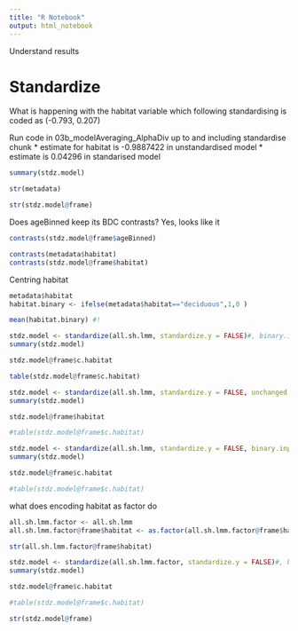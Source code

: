 ```yaml
---
title: "R Notebook"
output: html_notebook
---
```


Understand results

# Standardize

What is happening with the habitat variable which following standardising is coded as (-0.793, 0.207) 

Run code in 03b_modelAveraging_AlphaDiv up to and including standardise chunk
* estimate for habitat is -0.9887422 in unstandardised model
* estimate is 0.04296 in standarised model
```r
summary(stdz.model)
```

```r
str(metadata)
```

```r
str(stdz.model@frame)
```

Does ageBinned keep its BDC contrasts? Yes, looks like it
```r
contrasts(stdz.model@frame$ageBinned)
```

```r
contrasts(metadata$habitat)
contrasts(stdz.model@frame$habitat)
```


###################################################################
Centring habitat
```r
metadata$habitat
habitat.binary <- ifelse(metadata$habitat=="deciduous",1,0 )

mean(habitat.binary) #!
```

###################################################################

```r
stdz.model <- standardize(all.sh.lmm, standardize.y = FALSE)#, binary.inputs = "0/1")#, unchanged = "habitat")#, binary.inputs = "0/1")
summary(stdz.model)

stdz.model@frame$c.habitat

table(stdz.model@frame$c.habitat)

```

```r
stdz.model <- standardize(all.sh.lmm, standardize.y = FALSE, unchanged = "habitat")#, binary.inputs = "0/1")#, unchanged = "habitat")#, binary.inputs = "0/1")
summary(stdz.model)

stdz.model@frame$habitat

#table(stdz.model@frame$c.habitat)

```

```r
stdz.model <- standardize(all.sh.lmm, standardize.y = FALSE, binary.inputs = "0/1")#, binary.inputs = "0/1")#, unchanged = "habitat")#, binary.inputs = "0/1")
summary(stdz.model)

stdz.model@frame$c.habitat

#table(stdz.model@frame$c.habitat)

```

##############################################
what does encoding habitat as factor do

```r
all.sh.lmm.factor <- all.sh.lmm
all.sh.lmm.factor@frame$habitat <- as.factor(all.sh.lmm.factor@frame$habitat)

str(all.sh.lmm.factor@frame$habitat)
```

```r
stdz.model <- standardize(all.sh.lmm.factor, standardize.y = FALSE)#, binary.inputs = "0/1")#, unchanged = "habitat")#, binary.inputs = "0/1")
summary(stdz.model)

stdz.model@frame$c.habitat

#table(stdz.model@frame$c.habitat)

str(stdz.model@frame)
```
